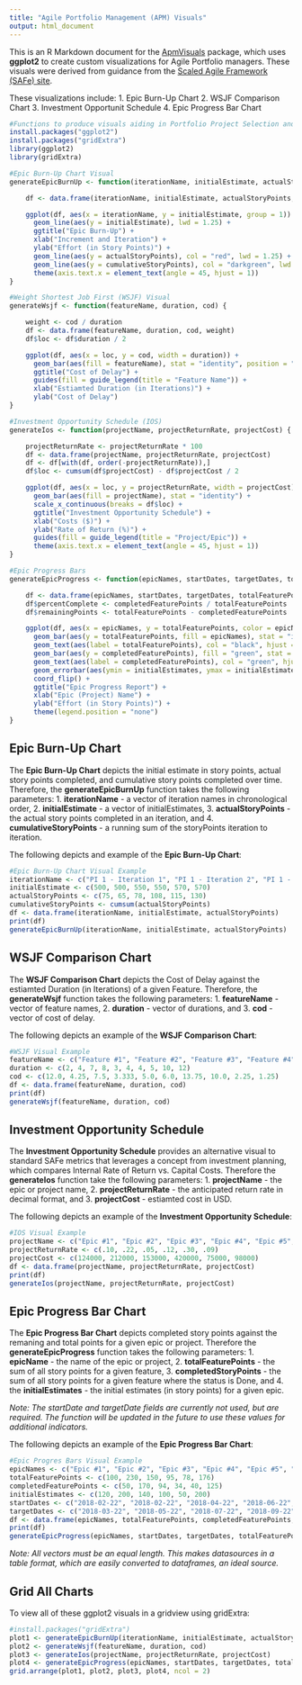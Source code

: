 ```yaml
---
title: "Agile Portfolio Management (APM) Visuals"
output: html_document
---
```


This is an R Markdown document for the [ApmVisuals](https://github.com/sg11769/ApmVisuals) package, which uses **ggplot2** to create custom visualizations for Agile Portfolio managers. These visuals were derived from guidance from the [Scaled Agile Framework (SAFe) site](http://www.scaledagileframework.com).

These visualizations include:
1. Epic Burn-Up Chart
2. WSJF Comparison Chart
3. Investment Opportunit Schedule
4. Epic Progress Bar Chart

```r
#Functions to produce visuals aiding in Portfolio Project Selection and Justification
install.packages("ggplot2")
install.packages("gridExtra")
library(ggplot2)
library(gridExtra)

#Epic Burn-Up Chart Visual
generateEpicBurnUp <- function(iterationName, initialEstimate, actualStoryPoints, cumulativeStoryPoints = cumsum(actualStoryPoints)) {

    df <- data.frame(iterationName, initialEstimate, actualStoryPoints, cumulativeStoryPoints)

    ggplot(df, aes(x = iterationName, y = initialEstimate, group = 1)) +
      geom_line(aes(y = initialEstimate), lwd = 1.25) +
      ggtitle("Epic Burn-Up") +
      xlab("Increment and Iteration") +
      ylab("Effort (in Story Points)") +
      geom_line(aes(y = actualStoryPoints), col = "red", lwd = 1.25) +
      geom_line(aes(y = cumulativeStoryPoints), col = "darkgreen", lwd = 1.25) +
      theme(axis.text.x = element_text(angle = 45, hjust = 1))
}

#Weight Shortest Job First (WSJF) Visual
generateWsjf <- function(featureName, duration, cod) {

    weight <- cod / duration
    df <- data.frame(featureName, duration, cod, weight)
    df$loc <- df$duration / 2

    ggplot(df, aes(x = loc, y = cod, width = duration)) +
      geom_bar(aes(fill = featureName), stat = "identity", position = "identity", alpha = .4) +
      ggtitle("Cost of Delay") +
      guides(fill = guide_legend(title = "Feature Name")) +
      xlab("Estiamted Duration (in Iterations)") +
      ylab("Cost of Delay")
}

#Investment Opportunity Schedule (IOS)
generateIos <- function(projectName, projectReturnRate, projectCost) {

    projectReturnRate <- projectReturnRate * 100
    df <- data.frame(projectName, projectReturnRate, projectCost)
    df <- df[with(df, order(-projectReturnRate)),]
    df$loc <- cumsum(df$projectCost) - df$projectCost / 2

    ggplot(df, aes(x = loc, y = projectReturnRate, width = projectCost)) +
      geom_bar(aes(fill = projectName), stat = "identity") +
      scale_x_continuous(breaks = df$loc) +
      ggtitle("Investment Opportunity Schedule") +
      xlab("Costs ($)") +
      ylab("Rate of Return (%)") +
      guides(fill = guide_legend(title = "Project/Epic")) +
      theme(axis.text.x = element_text(angle = 45, hjust = 1))
}

#Epic Progress Bars
generateEpicProgress <- function(epicNames, startDates, targetDates, totalFeaturePoints, completedFeaturePoints, initialEstimates) {

    df <- data.frame(epicNames, startDates, targetDates, totalFeaturePoints, completedFeaturePoints, initialEstimates)
    df$percentComplete <- completedFeaturePoints / totalFeaturePoints
    df$remainingPoints <- totalFeaturePoints - completedFeaturePoints

    ggplot(df, aes(x = epicNames, y = totalFeaturePoints, color = epicNames)) +
      geom_bar(aes(y = totalFeaturePoints, fill = epicNames), stat = "identity") +
      geom_text(aes(label = totalFeaturePoints), col = "black", hjust = 1.25) +
      geom_bar(aes(y = completedFeaturePoints), fill = "green", stat = "identity") +
      geom_text(aes(label = completedFeaturePoints), col = "green", hjust = 1.25, vjust = -1.15) +
      geom_errorbar(aes(ymin = initialEstimates, ymax = initialEstimates), col = "red", lwd = 1.15) +
      coord_flip() +
      ggtitle("Epic Progress Report") +
      xlab("Epic (Project) Name") +
      ylab("Effort (in Story Points)") +
      theme(legend.position = "none")
}
```

## Epic Burn-Up Chart
The **Epic Burn-Up Chart** depicts the initial estimate in story points, actual story points completed, and cumulative story points completed over time. Therefore, the **generateEpicBurnUp** function takes the following parameters: 1. **iterationName** - a vector of iteration names in chronological order, 2. **initialEstimate** - a vector of initialEstimates, 3. **actualStoryPoints** - the actual story points completed in an iteration, and 4. **cumulativeStoryPoints** - a running sum of the storyPoints iteration to iteration.

The following depicts and example of the **Epic Burn-Up Chart**:

```r
#Epic Burn-Up Chart Visual Example
iterationName <- c("PI 1 - Iteration 1", "PI 1 - Iteration 2", "PI 1 - Iteration 3", "PI 1 - Iteration 4", "PI 1 - Iteration 5", "PI 1 - Iteration 6")
initialEstimate <- c(500, 500, 550, 550, 570, 570)
actualStoryPoints <- c(75, 65, 78, 108, 115, 130)
cumulativeStoryPoints <- cumsum(actualStoryPoints)
df <- data.frame(iterationName, initialEstimate, actualStoryPoints)
print(df)
generateEpicBurnUp(iterationName, initialEstimate, actualStoryPoints)
```

## WSJF Comparison Chart
The **WSJF Comparison Chart** depicts the Cost of Delay against the estiamted Duration (in Iterations) of a given Feature. Therefore, the **generateWsjf** function takes the following parameters: 1. **featureName** - vector of feature names, 2. **duration** - vector of durations, and 3. **cod** - vector of cost of delay.

The following depicts an example of the **WSJF Comparison Chart**:

```r
#WSJF Visual Example
featureName <- c("Feature #1", "Feature #2", "Feature #3", "Feature #4", "Feature #5", "Feature #6", "Feature #7", "Feature #8", "Feature #9", "Feature #10")
duration <- c(2, 4, 7, 8, 3, 4, 4, 5, 10, 12)
cod <- c(12.0, 4.25, 7.5, 3.333, 5.0, 6.0, 13.75, 10.0, 2.25, 1.25)
df <- data.frame(featureName, duration, cod)
print(df)
generateWsjf(featureName, duration, cod)
```

## Investment Opportunity Schedule
The **Investment Opportunity Schedule** provides an alternative visual to standard SAFe metrics that leverages a concept from investment planning, which compares Internal Rate of Return vs. Capital Costs. Therefore the **generateIos** function take the following parameters: 1. **projectName** - the epic or project name, 2. **projectReturnRate** - the anticipated return rate in decimal format, and 3. **projectCost** - estiamted cost in USD.

The following depicts an example of the **Investment Opportunity Schedule**:

```r
#IOS Visual Example
projectName <- c("Epic #1", "Epic #2", "Epic #3", "Epic #4", "Epic #5", "Epic #6")
projectReturnRate <- c(.10, .22, .05, .12, .30, .09)
projectCost <- c(124000, 212000, 153000, 420000, 75000, 98000)
df <- data.frame(projectName, projectReturnRate, projectCost)
print(df)
generateIos(projectName, projectReturnRate, projectCost)
```

## Epic Progress Bar Chart
The **Epic Progress Bar Chart** depicts completed story points against the remaning and total points for a given epic or project. Therefore the **generateEpicProgress** function takes the following parameters: 1. **epicName** - the name of the epic or project, 2. **totalFeaturePoints** - the sum of all story points for a given feature, 3. **completedStoryPoints** - the sum of all story points for a given feature where the status is Done, and 4. the **initialEstimates** - the initial estimates (in story points) for a given epic.

*Note: The startDate and targetDate fields are currently not used, but are required. The function will be updated in the future to use these values for additional indicators.*

The following depicts an example of the **Epic Progress Bar Chart**:

```r
#Epic Progres Bars Visual Example
epicNames <- c("Epic #1", "Epic #2", "Epic #3", "Epic #4", "Epic #5", "Epic #6")
totalFeaturePoints <- c(100, 230, 150, 95, 78, 176)
completedFeaturePoints <- c(50, 170, 94, 34, 40, 125)
initialEstimates <- c(120, 200, 140, 100, 50, 200)
startDates <- c("2018-02-22", "2018-02-22", "2018-04-22", "2018-06-22", "2018-08-22", "2018-09-22")
targetDates <- c("2018-03-22", "2018-05-22", "2018-07-22", "2018-09-22", "2018-11-22", "2018-12-22")
df <- data.frame(epicNames, totalFeaturePoints, completedFeaturePoints, initialEstimates, startDates, targetDates)
print(df)
generateEpicProgress(epicNames, startDates, targetDates, totalFeaturePoints, completedFeaturePoints, initialEstimates)
```

*Note: All vectors must be an equal length. This makes datasources in a table format, which are easily converted to dataframes, an ideal source.*

## Grid All Charts
To view all of these ggplot2 visuals in a gridview using gridExtra:

```r
#install.packages("gridExtra")
plot1 <- generateEpicBurnUp(iterationName, initialEstimate, actualStoryPoints, cumulativeStoryPoints)
plot2 <- generateWsjf(featureName, duration, cod)
plot3 <- generateIos(projectName, projectReturnRate, projectCost)
plot4 <- generateEpicProgress(epicNames, startDates, targetDates, totalFeaturePoints, completedFeaturePoints, initialEstimates)
grid.arrange(plot1, plot2, plot3, plot4, ncol = 2)
```